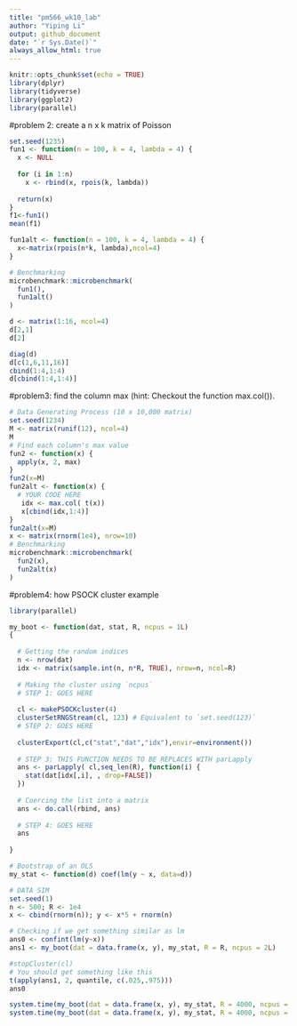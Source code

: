 ```yaml
---
title: "pm566_wk10_lab"
author: "Yiping Li"
output: github_document
date: "`r Sys.Date()`" 
always_allow_html: true
---
```

```r
knitr::opts_chunk$set(echo = TRUE)
library(dplyr)
library(tidyverse)
library(ggplot2)
library(parallel)
```

#problem 2: create a n x k matrix of Poisson 
```r
set.seed(1235)
fun1 <- function(n = 100, k = 4, lambda = 4) {
  x <- NULL
  
  for (i in 1:n)
    x <- rbind(x, rpois(k, lambda))
  
  return(x)
}
f1<-fun1()
mean(f1)
```
```r
fun1alt <- function(n = 100, k = 4, lambda = 4) {
  x<-matrix(rpois(n*k, lambda),ncol=4)
}

# Benchmarking
microbenchmark::microbenchmark(
  fun1(),
  fun1alt()
)
```

```r
d <- matrix(1:16, ncol=4)
d[2,1]
d[2]
```
```r
diag(d)
d[c(1,6,11,16)]
cbind(1:4,1:4)
d[cbind(1:4,1:4)]
```

#problem3: find the column max (hint: Checkout the function max.col()).
```r
# Data Generating Process (10 x 10,000 matrix)
set.seed(1234)
M <- matrix(runif(12), ncol=4)
M
# Find each column's max value
fun2 <- function(x) {
  apply(x, 2, max)
}
fun2(x=M)
fun2alt <- function(x) {
  # YOUR CODE HERE
   idx <- max.col( t(x))
   x[cbind(idx,1:4)]
}
fun2alt(x=M)
x <- matrix(rnorm(1e4), nrow=10)
# Benchmarking
microbenchmark::microbenchmark(
  fun2(x),
  fun2alt(x)
)
```

#problem4: how PSOCK cluster example  
```r
library(parallel)

my_boot <- function(dat, stat, R, ncpus = 1L) 
{
  
  # Getting the random indices
  n <- nrow(dat)
  idx <- matrix(sample.int(n, n*R, TRUE), nrow=n, ncol=R)
 
  # Making the cluster using `ncpus`
  # STEP 1: GOES HERE
  
  cl <- makePSOCKcluster(4)  
  clusterSetRNGStream(cl, 123) # Equivalent to `set.seed(123)`
  # STEP 2: GOES HERE
  
  clusterExport(cl,c("stat","dat","idx"),envir=environment())
  
  # STEP 3: THIS FUNCTION NEEDS TO BE REPLACES WITH parLapply
  ans <- parLapply( cl,seq_len(R), function(i) {
    stat(dat[idx[,i], , drop=FALSE])
  })
  
  # Coercing the list into a matrix
  ans <- do.call(rbind, ans)
  
  # STEP 4: GOES HERE
  ans
  
}
```

```r
# Bootstrap of an OLS
my_stat <- function(d) coef(lm(y ~ x, data=d))

# DATA SIM
set.seed(1)
n <- 500; R <- 1e4
x <- cbind(rnorm(n)); y <- x*5 + rnorm(n)

# Checking if we get something similar as lm
ans0 <- confint(lm(y~x))
ans1 <- my_boot(dat = data.frame(x, y), my_stat, R = R, ncpus = 2L)

#stopCluster(cl)
# You should get something like this
t(apply(ans1, 2, quantile, c(.025,.975)))
ans0
```

```r
system.time(my_boot(dat = data.frame(x, y), my_stat, R = 4000, ncpus = 1L))
system.time(my_boot(dat = data.frame(x, y), my_stat, R = 4000, ncpus = 2L))

```

